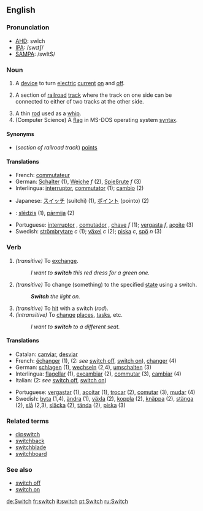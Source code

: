 ==English==

===Pronunciation===
*[[w:AHD|AHD]]: swĭch
*[[w:IPA|IPA]]: /swɪtʃ/
*[[w:SAMPA|SAMPA]]: /swItS/

===Noun===
{{en-noun|switch|switches}}

# A [[device]] to turn [[electric]] [[current]] [[turn on|on]] and [[turn off|off]].
# {{US}} A section of [[railroad]] [[track]] where the track on one side can be connected to either of two tracks at the other side.
# A thin [[rod]] used as a [[whip]].
# (Computer Science) A [[flag]] in MS-DOS operating system [[syntax]].

====Synonyms====
*(''section of railroad track'') {{UK}} [[points]]

====Translations====
{{top}}
*French: [[commutateur]] {{m}}
*German: [[Schalter]] {{m}} (1), [[Weiche]] ''f'' (2), [[Spießrute]] ''f'' (3)
*Interlingua: [[interruptor]], [[commutator]] (1); [[cambio]] (2)
{{mid}}
*Japanese: [[スイッチ]] (suitchi) (1), [[ポイント]] (pointo) (2)
*{{lv}}: [[slēdzis]] {{m}} (1), [[pārmija]] {{f}} (2)
*Portuguese: [[interruptor]] {{m}}, [[comutador]] {{m}}, [[chave]] ''f'' (1); [[vergasta]] ''f'', [[açoite]] {{m}} (3)
*Swedish: [[strömbrytare]] ''c'' (1); [[växel]] ''c'' (2); [[piska]] ''c'', [[spö]] ''n'' (3)
{{bottom}}

===Verb===
{{en-verb|switch|switches|switched|switching}}

#''(transitive)'' To [[exchange]].
#:''I want to '''switch''' this red dress for a green one.''
#''(transitive)'' To change (something) to the specified [[state]] using a switch.
#:'''''Switch''' the light on.''
#''(transitive)'' To [[hit]] with a switch (''rod'').
#''(intransitive)'' To [[change]] [[place]]s, [[task]]s, etc.
#:''I want to '''switch''' to a different seat.''


====Translations====
{{top}}
*Catalan: [[canviar]], [[desviar]]
*French: [[échanger]] (1), (2: ''see'' [[switch off]], [[switch on]]), [[changer]] (4)
*German: [[schlagen]] (1), [[wechseln]] (2,4), [[umschalten]] (3)
*Interlingua: [[flagellar]] (1), [[excambiar]] (2), [[commutar]] (3), [[cambiar]] (4)
*Italian: (2: ''see'' [[switch off]], [[switch on]])
{{mid}}
*Portuguese: [[vergastar]] (1), [[açoitar]] (1), [[trocar]] (2), [[comutar]] (3), [[mudar]] (4)
*Swedish: [[byta]] (1,4), [[ändra]] (1), [[växla]] (2), [[koppla]] (2), [[knäppa]] (2), [[stänga]] (2), [[slå]] (2,3), [[släcka]] (2), [[tända]] (2), [[piska]] (3)
{{bottom}}

===Related terms===
*[[dipswitch]]
*[[switchback]]
*[[switchblade]]
*[[switchboard]]

===See also===
*[[switch off]]
*[[switch on]]

[[de:Switch]]
[[fr:switch]]
[[it:switch]]
[[pt:Switch]]
[[ru:Switch]]